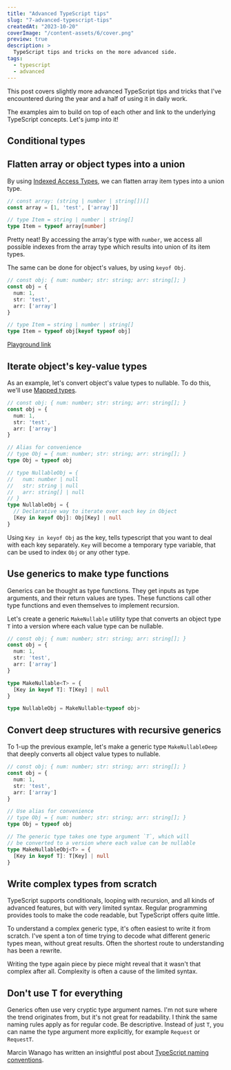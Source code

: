 ```yaml
---
title: "Advanced TypeScript tips"
slug: "7-advanced-typescript-tips"
createdAt: "2023-10-20"
coverImage: "/content-assets/6/cover.png"
preview: true
description: >
  TypeScript tips and tricks on the more advanced side.
tags:
  - typescript
  - advanced
---
```


This post covers slightly more advanced TypeScript tips and tricks that I've encountered during the year and a half of using it in daily work.

The examples aim to build on top of each other and link to the underlying TypeScript concepts. Let's jump into it!

## Conditional types




## Flatten array or object types into a union

By using [Indexed Access Types](https://www.typescriptlang.org/docs/handbook/2/indexed-access-types.html), we can flatten array item types into a union type.

```typescript
// const array: (string | number | string[])[]
const array = [1, 'test', ['array']]

// type Item = string | number | string[]
type Item = typeof array[number]
```

Pretty neat! By accessing the array's type with `number`, we access
all possible indexes from the array type which results into union of its item types.

The same can be done for object's values, by using `keyof Obj`.

```typescript
// const obj: { num: number; str: string; arr: string[]; }
const obj = {
  num: 1,
  str: 'test',
  arr: ['array']
}

// type Item = string | number | string[]
type Item = typeof obj[keyof typeof obj]
```

[Playground link](https://www.typescriptlang.org/play?#code/PTAEGMHsDsGcBdQEMBOKkE8BcoAUCUBLaAc1AB9RoBXAWwCMBTFC0A4kgbQF0BKHgFBQ4iVOgygAvKE4BGADSgA5PEYIlizkrGYl3bgIEhQ8DAAdGoAJKraUtvCKlWNBs1btSg0xeu37PoyQAGbIaJicrkwoBkZgwgigkPQAVjgA3lR0OFHMANwOKDieJAVixY4cPAUAvkIwickp9ukCoFm0OApthTgqavAaPeUy2uEYegJ1cSbmlgBqSAA21JbSJS500R6VXgaBoIsra7MWIUmpnADWjBjngedN3EA)


## Iterate object's key-value types

As an example, let's convert object's value types to nullable. To do this, we'll use [Mapped types](https://www.typescriptlang.org/docs/handbook/2/mapped-types.html).

```typescript
// const obj: { num: number; str: string; arr: string[]; }
const obj = {
  num: 1,
  str: 'test',
  arr: ['array']
}

// Alias for convenience
// type Obj = { num: number; str: string; arr: string[]; }
type Obj = typeof obj

// type NullableObj = {
//   num: number | null
//   str: string | null
//   arr: string[] | null
// }
type NullableObj = {
  // Declarative way to iterate over each key in Object
  [Key in keyof Obj]: Obj[Key] | null
}


```

Using `Key in keyof Obj` as the key, tells typescript that you want to deal with each key separately. `Key` will become a temporary type variable, that can be used to index `Obj` or any other type.


## Use generics to make type functions

Generics can be thought as type functions. They get inputs as type arguments, and their return values are types. These functions call other type functions and even themselves to implement recursion.

Let's create a generic `MakeNullable` utility type that converts an object type `T` into a version where each value type can be nullable.

```typescript
// const obj: { num: number; str: string; arr: string[]; }
const obj = {
  num: 1,
  str: 'test',
  arr: ['array']
}

type MakeNullable<T> = {
  [Key in keyof T]: T[Key] | null
}

type NullableObj = MakeNullable<typeof obj>
```

## Convert deep structures with recursive generics

To 1-up the previous example, let's make a generic type `MakeNullableDeep` that deeply converts all object value types to nullable.

```typescript
// const obj: { num: number; str: string; arr: string[]; }
const obj = {
  num: 1,
  str: 'test',
  arr: ['array']
}

// Use alias for convenience
// type Obj = { num: number; str: string; arr: string[]; }
type Obj = typeof obj

// The generic type takes one type argument `T`, which will
// be converted to a version where each value can be nullable
type MakeNullableObj<T> = {
  [Key in keyof T]: T[Key] | null
}
```

## Write complex types from scratch

TypeScript supports conditionals, looping with recursion, and all kinds of advanced features, but with very limited syntax. Regular programming provides tools to make the code readable, but TypeScript offers quite little.

To understand a complex generic type, it's often easiest to write it from scratch. I've spent a ton of time trying to decode what different generic types mean, without great results. Often the shortest route to understanding has been a rewrite.

Writing the type again piece by piece might reveal that it wasn't that complex after all. Complexity is often a cause of the limited syntax.


## Don't use T for everything

Generics often use very cryptic type argument names. I'm not sure where the trend originates from, but it's not great for readability. I think the same naming rules apply as for regular code. Be descriptive. Instead of just `T`, you can name the type argument more explicitly, for example `Request` or `RequestT`.

Marcin Wanago has written an insightful post about [TypeScript naming conventions](https://wanago.io/2020/02/17/typescript-generics-discussing-naming-conventions/).
